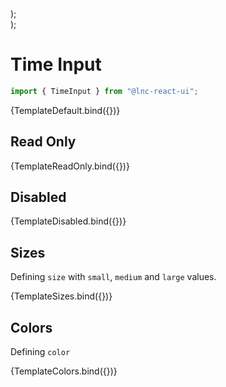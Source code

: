 
<Meta title="Basic Inputs/Time Input" component={TimeInput} />




  <div style={{ display: "flex", flexDirection: "column", gap: "12px" }}>
    <TimeInput {...args} size="small" />
    <TimeInput {...args} size="medium" />
    <TimeInput {...args} size="large" />
  </div>
);

  <div style={{ display: "flex", flexDirection: "column", gap: "12px" }}>
    <TimeInput {...args} color="primary" />
    <TimeInput {...args} color="secondary" />
    <TimeInput {...args} color="success" />
    <TimeInput {...args} color="warning" />
    <TimeInput {...args} color="danger" />
    <TimeInput {...args} color="information" />
  </div>
);

# Time Input
```jsx
import { TimeInput } from "@lnc-react-ui";
```

<Canvas>
  <Story name="Default" args={{}}>
    {TemplateDefault.bind({})}
  </Story>
</Canvas>

<ArgsTable story="Default" />

## Read Only

<Canvas withSource="open">
  <Story name="Read Only" args={{}}>
    {TemplateReadOnly.bind({})}
  </Story>
</Canvas>

## Disabled

<Canvas withSource="open">
  <Story name="Disabled" args={{}}>
    {TemplateDisabled.bind({})}
  </Story>
</Canvas>

## Sizes

Defining `size` with `small`, `medium` and `large` values.

<Canvas>
  <Story name="Sizes" args={{}}>
    {TemplateSizes.bind({})}
  </Story>
</Canvas>

## Colors

Defining `color`

<Canvas>
  <Story name="Colors" args={{}}>
    {TemplateColors.bind({})}
  </Story>
</Canvas>
